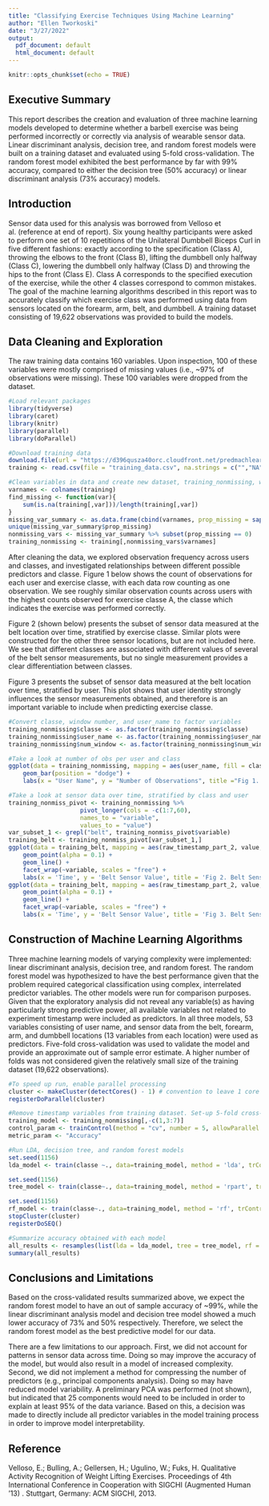 ```yaml
---
title: "Classifying Exercise Techniques Using Machine Learning"
author: "Ellen Tworkoski"
date: "3/27/2022"
output:
  pdf_document: default
  html_document: default
---
```


```r
knitr::opts_chunk$set(echo = TRUE)
```

## Executive Summary
This report describes the creation and evaluation of three machine learning models developed to determine whether a barbell exercise was being performed incorrectly or correctly via analysis of wearable sensor data. Linear discriminant analysis, decision tree, and random forest models were built on a training dataset and evaluated using 5-fold cross-validation. The random forest model exhibited the best performance by far with 99% accuracy, compared to either the decision tree (50% accuracy) or linear discriminant analysis (73% accuracy) models.  

## Introduction
Sensor data used for this analysis was borrowed from Velloso et al. (reference at end of report). Six young healthy participants were asked to perform one set of 10 repetitions of the Unilateral Dumbbell Biceps Curl in five different fashions: exactly according to the specification (Class A), throwing the elbows to the front (Class B), lifting the dumbbell only halfway (Class C), lowering the dumbbell only halfway (Class D) and throwing the hips to the front (Class E). Class A corresponds to the specified execution of the exercise, while the other 4 classes correspond to common mistakes. The goal of the machine learning algorithms described in this report was to accurately classify which exercise class was performed using data from sensors located on the forearm, arm, belt, and dumbbell. A training dataset consisting of 19,622 observations was provided to build the models.  

## Data Cleaning and Exploration
The raw training data contains 160 variables. Upon inspection, 100 of these variables were mostly comprised of missing values (i.e., ~97% of observations were missing). These 100 variables were dropped from the dataset.  
```r
#Load relevant packages
library(tidyverse)
library(caret)
library(knitr)
library(parallel)
library(doParallel)
```

```r
#Download training data
download.file(url = "https://d396qusza40orc.cloudfront.net/predmachlearn/pml-training.csv", destfile = "./training_data.csv", method = "curl")
training <- read.csv(file = "training_data.csv", na.strings = c("","NA"))

#Clean variables in data and create new dataset, training_nonmissing, which only contains variables that have no missing values.
varnames <- colnames(training)
find_missing <- function(var){
    sum(is.na(training[,var]))/length(training[,var])
}
missing_var_summary <- as.data.frame(cbind(varnames, prop_missing = sapply(varnames, find_missing)))
unique(missing_var_summary$prop_missing)
nonmissing_vars <- missing_var_summary %>% subset(prop_missing == 0) 
training_nonmissing <- training[,nonmissing_vars$varnames]
```  

After cleaning the data, we explored observation frequency across users and classes, and investigated relationships between different possible predictors and classe. Figure 1 below shows the count of observations for each user and exercise classe, with each data row counting as one observation. We see roughly similar observation counts across users with the highest counts observed for exercise classe A, the classe which indicates the exercise was performed correctly.  

Figure 2 (shown below) presents the subset of sensor data measured at the belt location over time, stratified by exercise classe. Similar plots were constructed for the other three sensor locations, but are not included here. We see that different classes are associated with different values of several of the belt sensor measurements, but no single measurement provides a clear differentiation between classes.  

Figure 3 presents the subset of sensor data measured at the belt location over time, stratified by user. This plot shows that user identity strongly influences the sensor measurements obtained, and therefore is an important variable to include when predicting exercise classe.  

```r
#Convert classe, window number, and user_name to factor variables
training_nonmissing$classe <- as.factor(training_nonmissing$classe)
training_nonmissing$user_name <- as.factor(training_nonmissing$user_name)
training_nonmissing$num_window <- as.factor(training_nonmissing$num_window)

#Take a look at number of obs per user and class
ggplot(data = training_nonmissing, mapping = aes(user_name, fill = classe)) + 
    geom_bar(position = "dodge") +
    labs(x = "User Name", y = "Number of Observations", title ="Fig 1. Number of Observations Per User and Exercise Class")

#Take a look at sensor data over time, stratified by class and user
training_nonmiss_pivot <- training_nonmissing %>%
                    pivot_longer(cols = -c(1:7,60),
                    names_to = "variable",
                    values_to = "value")
var_subset_1 <- grepl("belt", training_nonmiss_pivot$variable)
training_belt <- training_nonmiss_pivot[var_subset_1,]
ggplot(data = training_belt, mapping = aes(raw_timestamp_part_2, value, group = num_window, color = classe)) +
    geom_point(alpha = 0.1) +
    geom_line() +
    facet_wrap(~variable, scales = "free") +
    labs(x = 'Time', y = 'Belt Sensor Value', title = 'Fig 2. Belt Sensor Measurements Over Time, Stratified by Class')
ggplot(data = training_belt, mapping = aes(raw_timestamp_part_2, value, group = num_window, color = user_name)) +
    geom_point(alpha = 0.1) +
    geom_line() +
    facet_wrap(~variable, scales = "free") +
    labs(x = 'Time', y = 'Belt Sensor Value', title = 'Fig 3. Belt Sensor Measurements Over Time, Stratified by User')
```    

## Construction of Machine Learning Algorithms
Three machine learning models of varying complexity were implemented: linear discriminant analysis, decision tree, and random forest. The random forest model was hypothesized to have the best performance given that the problem required categorical classification using complex, interrelated predictor variables. The other models were run for comparison purposes. Given that the exploratory analysis did not reveal any variable(s) as having particularly strong predictive power, all available variables not related to experiment timestamp were included as predictors. In all three models, 53 variables consisting of user name, and sensor data from the belt, forearm, arm, and dumbbell locations (13 variables from each location) were used as predictors. Five-fold cross-validation was used to validate the model and provide an approximate out of sample error estimate. A higher number of folds was not considered given the relatively small size of the training dataset (19,622 observations).  
```r
#To speed up run, enable parallel processing
cluster <- makeCluster(detectCores() - 1) # convention to leave 1 core for OS
registerDoParallel(cluster)

#Remove timestamp variables from training dataset. Set-up 5-fold cross-validation, and use of accuracy metric
training_model <- training_nonmissing[,-c(1,3:7)]
control_param <- trainControl(method = "cv", number = 5, allowParallel = T)
metric_param <- "Accuracy"

#Run LDA, decision tree, and random forest models
set.seed(1156)
lda_model <- train(classe ~., data=training_model, method = 'lda', trControl = control_param, metric = metric_param)

set.seed(1156)
tree_model <- train(classe~., data=training_model, method = 'rpart', trControl = control_param, metric = metric_param)

set.seed(1156)
rf_model <- train(classe~., data=training_model, method = 'rf', trControl = control_param, metric = metric_param)
stopCluster(cluster)
registerDoSEQ()
```

```r
#Summarize accuracy obtained with each model
all_results <- resamples(list(lda = lda_model, tree = tree_model, rf = rf_model))
summary(all_results)
```

## Conclusions and Limitations
Based on the cross-validated results summarized above, we expect the random forest model to have an out of sample accuracy of ~99%, while the linear discriminant analysis model and decision tree model showed a much lower accuracy of 73% and 50% respectively. Therefore, we select the random forest model as the best predictive model for our data.  

There are a few limitations to our approach. First, we did not account for patterns in sensor data across time. Doing so may improve the accuracy of the model, but would also result in a model of increased complexity. Second, we did not implement a method for compressing the number of predictors (e.g., principal components analysis). Doing so may have reduced model variability. A preliminary PCA was performed (not shown), but indicated that 25 components would need to be included in order to explain at least 95% of the data variance. Based on this, a decision was made to directly include all predictor variables in the model training process in order to improve model interpretability.  


## Reference
Velloso, E.; Bulling, A.; Gellersen, H.; Ugulino, W.; Fuks, H. Qualitative Activity Recognition of Weight Lifting Exercises. Proceedings of 4th International Conference in Cooperation with SIGCHI (Augmented Human '13) . Stuttgart, Germany: ACM SIGCHI, 2013.